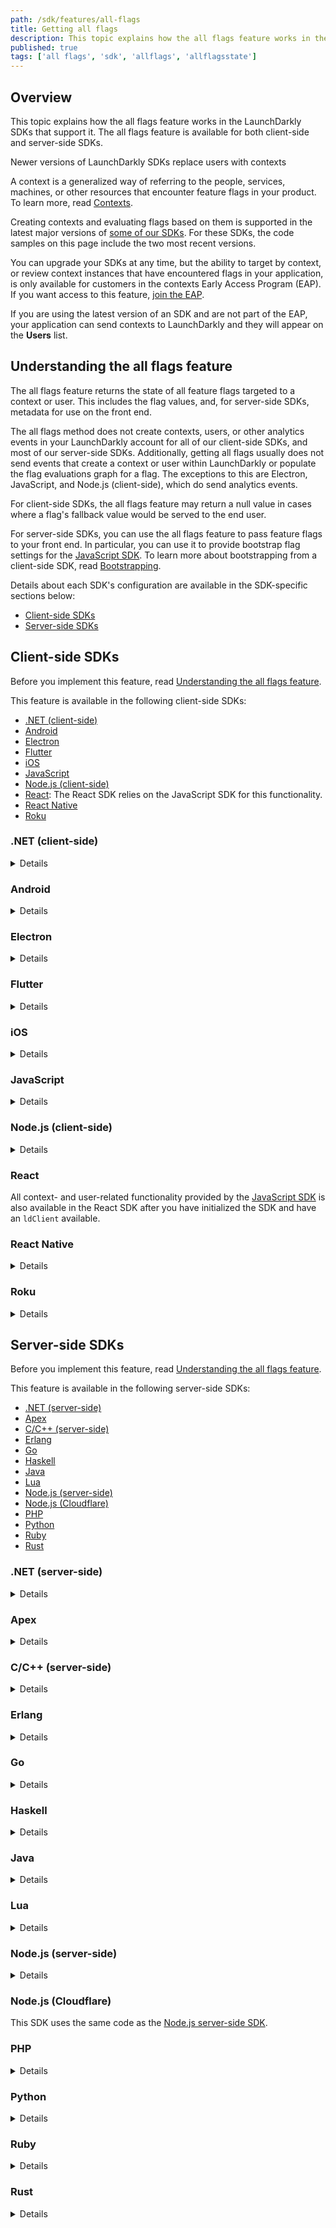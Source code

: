 ```yaml
---
path: /sdk/features/all-flags
title: Getting all flags
description: This topic explains how the all flags feature works in the LaunchDarkly SDKs that support it.
published: true
tags: ['all flags', 'sdk', 'allflags', 'allflagsstate']
---
```


## Overview

This topic explains how the all flags feature works in the LaunchDarkly SDKs that support it. The all flags feature is available for both client-side and server-side SDKs.

<Callout intent="info">
<CalloutTitle>Newer versions of LaunchDarkly SDKs replace users with contexts</CalloutTitle>
<CalloutDescription>

A context is a generalized way of referring to the people, services, machines, or other resources that encounter feature flags in your product. To learn more, read [Contexts](/home/contexts).

Creating contexts and evaluating flags based on them is supported in the latest major versions of [some of our SDKs](/sdk). For these SDKs, the code samples on this page include the two most recent versions.

You can upgrade your SDKs at any time, but the ability to target by context, or review context instances that have encountered flags in your application, is only available for customers in the contexts Early Access Program (EAP). If you want access to this feature, [join the EAP](https://launchdarkly.com/eap).

If you are using the latest version of an SDK and are not part of the EAP, your application can send contexts to LaunchDarkly and they will appear on the **Users** list.

</CalloutDescription>
</Callout>

## Understanding the all flags feature

The all flags feature returns the state of all feature flags targeted to a context or user. This includes the flag values, and, for server-side SDKs, metadata for use on the front end.

The all flags method does not create contexts, users, or other analytics events in your LaunchDarkly account for all of our client-side SDKs, and most of our server-side SDKs. Additionally, getting all flags usually does not send events that create a context or user within LaunchDarkly or populate the flag evaluations graph for a flag. The exceptions to this are Electron, JavaScript, and Node.js (client-side), which do send analytics events.

For client-side SDKs, the all flags feature may return a null value in cases where a flag's fallback value would be served to the end user.

For server-side SDKs, you can use the all flags feature to pass feature flags to your front end. In particular, you can use it to provide bootstrap flag settings for the [JavaScript SDK](/sdk/client-side/javascript). To learn more about bootstrapping from a client-side SDK, read [Bootstrapping](/sdk/features/bootstrapping).

Details about each SDK's configuration are available in the SDK-specific sections below:

* [Client-side SDKs](#client-side-sdks)
* [Server-side SDKs](#server-side-sdks)

## Client-side SDKs

Before you implement this feature, read [Understanding the all flags feature](#understanding-the-all-flags-feature).

This feature is available in the following client-side SDKs:

* [.NET (client-side)](#net-client-side)
* [Android](#android)
* [Electron](#electron)
* [Flutter](#flutter)
* [iOS](#ios)
* [JavaScript](#javascript)
* [Node.js (client-side)](#nodejs-client-side)
* [React](#javascript): The React SDK relies on the JavaScript SDK for this functionality.
* [React Native](#react-native)
* [Roku](#roku)

### .NET (client-side)

<Details summary="Expand .NET (client-side) code sample">

The `AllFlags` method produces a map of feature flag keys to their values:

<CodeSample>
<CSTab label="C#">

```csharp
client.AllFlags();
```

</CSTab>
</CodeSample>

To learn more, read the [API documentation](https://launchdarkly.github.io/dotnet-client-sdk/api/LaunchDarkly.Sdk.Client.LdClient.html#LaunchDarkly_Sdk_Client_LdClient_AllFlags).
</Details>

### Android

<Details summary="Expand Android code sample">

The `allFlags` method produces a map of feature flag keys to their values:

<CodeSample>
<CSTab label="Java">

```java
client.allFlags();
```

</CSTab>
<CSTab label="Kotlin">

```kotlin
client.allFlags()
```

</CSTab>
</CodeSample>

To learn more, read the [API documentation](https://launchdarkly.github.io/android-client-sdk/).
</Details>

### Electron

<Details summary="Expand Electron code sample">

The `allFlags()` method produces a map of feature flag keys to their values. The map contains null values for any flags that would return the fallback value. The fallback value is the second argument that you normally pass to `variation`.

Unlike most of our SDKs, our Electron SDK's `allFlags()` method sends analytics events to LaunchDarkly. If you do not want `allFlags()` to generate any analytics events, you can turn this off by setting the configuration option [`sendEventsOnlyForVariation`](https://launchdarkly.github.io/node-client-sdk/interfaces/LDOptions.html#sendEventsOnlyForVariation) to `true`.

To use the all flags feature:

<CodeSample>
<CSTab label="JavaScript">

```js
let allFlagsResult = client.allFlags();
```

</CSTab>
</CodeSample>

To learn more, read the [API documentation](https://launchdarkly.github.io/electron-client-sdk/interfaces/_launchdarkly_electron_client_sdk_.ldelectronmainclient.html#allflags).
</Details>

### Flutter

<Details summary="Expand Flutter code sample">

The `allFlags` method produces a map of feature flag keys to their values:

<CodeSample>
<CSTab label="Dart">

```dart
Map<String, LDValue> flagValues = await LDClient.allFlags();
```

</CSTab>
</CodeSample>

To learn more, read the [API documentation](https://launchdarkly.github.io/flutter-client-sdk/launchdarkly_flutter_client_sdk/LDClient/allFlags.html).
</Details>

### iOS

<Details summary="Expand iOS code sample">

All flags returns a dictionary with the flag keys and their values. If the `LDClient` is not started, it returns `nil`.

To use the all flags feature:

<CodeSample>
<CSTab label="Swift">

```swift
let allFlags: [String: LDValue] = LDClient.get()!.allFlags
```

</CSTab>
<CSTab label="Objective-C">

```objectivec
NSDictionary<NSString*, LDValue*> * allFlags = [LDClient get].allFlags;
```

</CSTab>
</CodeSample>

To learn more, read the API documentation for [Swift](https://launchdarkly.github.io/ios-client-sdk/Classes/LDClient.html#/s:12LaunchDarkly8LDClientC8allFlagsSDySSypGSgvp) or [Objective-C](https://launchdarkly.github.io/ios-client-sdk/Classes/ObjcLDClient.html#/c:@M@LaunchDarkly@objc(cs)LDClient(py)allFlags).

</Details>

### JavaScript

<Details summary="Expand JavaScript code sample">

The `allFlags()` method produces a map of feature flag keys to their values.

The map contains null values for any flags that would return the fallback value. The fallback value is the second argument that you normally pass to `variation`.

Unlike most of our SDKs, our JavaScript SDK's `allFlags` method sends analytics events to LaunchDarkly. If you do not want `allFlags` to generate any analytics events, you can turn this off by setting the configuration option [`sendEventsOnlyForVariation`](https://launchdarkly.github.io/js-client-sdk/interfaces/LDOptions.html#sendEventsOnlyForVariation) to `true`.

To use the all flags feature:

<CodeSample>
<CSTab label="JavaScript">

```js
let allFlagsResult = client.allFlags();
```

</CSTab>
</CodeSample>

To learn more, read the [API documentation](https://launchdarkly.github.io/js-client-sdk/interfaces/LDClient.html#allFlags).
</Details>

### Node.js (client-side)

<Details summary="Expand Node.js (client-side) code sample">

The `allFlags` method produces a map of feature flag keys to their values.

The map contains null values for any flags that would return the fallback value. The fallback value is the second argument that you normally pass to `variation`.

Unlike most of our SDKs, our Node.js (client-side) SDK's `allFlags` method sends analytics events to LaunchDarkly. If you do not want `allFlags` to generate any analytics events, you can turn this off with the [`sendEventsOnlyForVariation` configuration option](https://launchdarkly.github.io/node-client-sdk/interfaces/LDOptions.html#sendEventsOnlyForVariation).

To use the all flags feature:

<CodeSample>
<CSTab label="JavaScript">

```js
let allFlagsResult = client.allFlags();
```

</CSTab>
</CodeSample>

To learn more, read the [API documentation](https://launchdarkly.github.io/node-client-sdk/interfaces/LDClient.html#allFlags).
</Details>

### React

All context- and user-related functionality provided by the [JavaScript SDK](#javascript) is also available in the React SDK after you have initialized the SDK and have an `ldClient` available.

### React Native

<Details summary="Expand React Native code sample">

The `allFlags` method returns an object containing flag keys and values. You can also register a listener that fires when any flag in your environment changes.

To use the all flags feature:

<CodeSample>
<CSTab label="JavaScript">

```js
let allFlagsResult = client.allFlags();
allFlagsResult.then(values => {
  console.log(values);
});

// All Flags Listener
let listenerId = 'ARBITRARY_VALUE'
let listener = value => Alert.alert('All Flags Listener Callback', value);
client.registerAllFlagsListener(listenerId, listener);
```

</CSTab>
</CodeSample>

To learn more, read the [API documentation](https://launchdarkly.github.io/react-native-client-sdk/classes/LDClient.html#allFlags).
</Details>

### Roku

<Details summary="Expand Roku code sample">

You can get an associative array of `flagKey` to `flagValue` for all flags from the client with:

<CodeSample>
<CSTab label="BrightScript">

```brightscript
allFlags = launchDarkly.allFlags()

```

</CSTab>
</CodeSample>
</Details>

## Server-side SDKs

Before you implement this feature, read [Understanding the all flags feature](#understanding-the-all-flags-feature).

This feature is available in the following server-side SDKs:

* [.NET (server-side)](#net-server-side)
* [Apex](#apex)
* [C/C++ (server-side)](#cc-server-side)
* [Erlang](#erlang)
* [Go](#go)
* [Haskell](#haskell)
* [Java](#java)
* [Lua](#lua)
* [Node.js (server-side)](#nodejs-server-side)
* [Node.js (Cloudflare)](#nodejs-cloudflare)
* [PHP](#php)
* [Python](#python)
* [Ruby](#ruby)
* [Rust](#rust)

### .NET (server-side)

<Details summary="Expand .NET (server-side) code sample">

The [`AllFlagsState`](https://launchdarkly.github.io/dotnet-server-sdk/api/LaunchDarkly.Sdk.Server.LdClient.html#LaunchDarkly_Sdk_Server_LdClient_AllFlagsState_) method captures the state of all feature flags with regard to a specific context. This includes the flag values, as well as other metadata.

To use the all flags feature:

<CodeSample>
<CSTab label=".NET SDK v7.0 (C#)">

```csharp
var state = client.AllFlagsState(context);
```

</CSTab>
<CSTab label=".NET SDK v6.x (C#)">

```csharp
var state = client.AllFlagsState(user);
```

</CSTab>
</CodeSample>

To learn more, read the [API documentation](https://launchdarkly.github.io/dotnet-server-sdk/api/LaunchDarkly.Sdk.Server.LdClient.html#LaunchDarkly_Sdk_Server_LdClient_AllFlagsState_LaunchDarkly_Sdk_User_LaunchDarkly_Sdk_Server_FlagsStateOption___).
</Details>

### Apex

<Details summary="Expand Apex code sample">

The `allFlags` method produces a map of feature flag keys to their values for a specific user. This does not send any evaluation events to LaunchDarkly.

To use the all flags feature:

<CodeSample>
<CSTab label="Apex">

```java
Map<String, LDValue> values = client.allFlags(user);
```

</CSTab>
</CodeSample>

To learn more, read the [API documentation](https://github.com/launchdarkly/apex-server-sdk/blob/master/doc.md#other-methods-1).
</Details>

### C/C++ (server-side)

<Details summary="Expand C/C++ (server-side) code sample">

The `LDAllFlags` function captures the state of all feature flag keys with regard to a specific user. This includes their values, as well as other metadata.

This method can be useful for passing feature flags to your front end. In particular, it can be used to provide bootstrap flag settings for our [JavaScript SDK](/sdk/client-side/javascript).

To use the all flags feature:

<CodeSample>
<CSTab label="C/C++">

```c
struct LDJSON *allFlags = LDAllFlags(client, user);
```

</CSTab>
</CodeSample>

To learn more, read the [API documentation](https://launchdarkly.github.io/c-server-sdk/variations_8h.html#a51ba0df725bdcd4a005e6efe7bb4f944).
</Details>

### Erlang

<Details summary="Expand Erlang code sample">

The `all_flags_state` function captures the state of all feature flag keys as evaluated for a specific user. This includes their values and other metadata.

To use the all flags feature:

<CodeSample>
<CSTab label="Erlang">

```
ldclient:all_flags_state(#{key => <<"user-key-123abc">>})
```

</CSTab>
</CodeSample>

To learn more, read the [API documentation](https://hexdocs.pm/launchdarkly_server_sdk/).
</Details>

### Go

<Details summary="Expand Go code sample">

The [`AllFlagsState`](https://pkg.go.dev/github.com/launchdarkly/go-server-sdk/v6#LDClient.AllFlagsState) method captures the state of all feature flag keys with regard to a specific context. This includes their values, as well as other metadata.

In this example, the extra `ClientSideOnly` option is specified so that only the feature flags designated for client-side use are included in the result.

To use the all flags feature:

<CodeSample>
<CSTab label="Go SDK v6.0">

```go
import (
    "github.com/launchdarkly/go-server-sdk/v6/interfaces/flagstate"
)

state := client.AllFlagsState(context, flagstate.OptionClientSideOnly())
```

</CSTab>
<CSTab label="Go SDK v5.x">

```go
import (
    "gopkg.in/launchdarkly/go-server-sdk.v5/interfaces/flagstate"
)

state := client.AllFlagsState(user, flagstate.OptionClientSideOnly())
```

</CSTab>
</CodeSample>

To learn more, read the [API documentation](https://pkg.go.dev/github.com/launchdarkly/go-server-sdk/v6#LDClient.AllFlagsState).
</Details>

### Haskell

<Details summary="Expand Haskell code sample">

The `allFlags` function captures the state of all feature flag keys as evaluated for a specific context. This includes their values, as well as other metadata.

To use the all flags feature:

<CodeSample>
<CSTab label="Haskell SDK v4.0">

```haskell
state = allFlagsState client context False False False
```

</CSTab>
<CSTab label="Haskell SDK v3.x">

```haskell
state = allFlags client user
```

</CSTab>
</CodeSample>

To learn more, read the [API documentation](https://launchdarkly.github.io/haskell-server-sdk/LaunchDarkly-Server-Client.html#v:allFlags).
</Details>

### Java

<Details summary="Expand Java code sample">

The [`allFlagsState`](https://javadoc.io/doc/com.launchdarkly/launchdarkly-java-server-sdk/latest/com/launchdarkly/sdk/server/LDClient.html#allFlagsState(com.launchdarkly.sdk.LDContext,com.launchdarkly.sdk.server.FlagsStateOption...)) method captures the state of all feature flags with regard to a specific context. This includes their values as well as other metadata.

This method can be useful for passing feature flags to your front end. In particular, it can be used to provide bootstrap flag settings for our [JavaScript SDK](/sdk/client-side/javascript).

To use the all flags feature:

<CodeSample>
<CSTab label="Java SDK v6.0">

```java
FeatureFlagsState state = client.allFlagsState(context);
```

</CSTab>
<CSTab label="Java SDK v5.x">

```java
FeatureFlagsState state = client.allFlagsState(user);
```

</CSTab>
</CodeSample>

To learn more, read [`allFlagsState`](https://javadoc.io/doc/com.launchdarkly/launchdarkly-java-server-sdk/latest/com/launchdarkly/sdk/server/LDClient.html#allFlagsState(com.launchdarkly.sdk.LDContext,com.launchdarkly.sdk.server.FlagsStateOption...)).
</Details>

### Lua

<Details summary="Expand Lua code sample">

The `allFlags` method captures the state of all feature flag keys with regard to a specific user. This includes their values, as well as other metadata.

To use the all flags feature:

<CodeSample>
<CSTab label="Lua">

```lua
local allFlags = client:allFlags(user)
```

</CSTab>
</CodeSample>

To learn more, read the [API documentation](https://launchdarkly.github.io/lua-server-sdk/modules/launchdarkly-server-sdk.html#allFlags).
</Details>

### Node.js (server-side)

<Details summary="Expand Node.js (server-side) code sample">

The `allFlagsState` method captures the state of all feature flag keys with regard to a specific context. This includes their values, as well as other metadata.

To use the all flags feature:

<CodeSample>
<CSTab label="Node.js SDK v7.0">

```js
client.allFlagsState(context, options, (err, flagsState) => {
  // this object can be converted to JSON or can be queried for flag values
});
```

</CSTab>
<CSTab label="Node.js SDK v6.x and earlier">

```js
client.allFlagsState(user, options, (err, flagsState) => {
  // this object can be converted to JSON or can be queried for flag values
});
```

</CSTab>
</CodeSample>

To learn more, read the [API documentation](https://launchdarkly.github.io/node-server-sdk/interfaces/_launchdarkly_node_server_sdk_.LDClient.html#allFlagsState).

</Details>

### Node.js (Cloudflare)

This SDK uses the same code as the [Node.js server-side SDK](#nodejs-server-side).

### PHP

<Details summary="Expand PHP code sample">

The `allFlagsState` method captures the state of all feature flag keys with regard to a specific context. This includes their values, as well as other metadata.

This method can be useful for passing feature flags to your front end. In particular, you can use it to provide bootstrap flag settings for LaunchDarkly's [JavaScript SDK](/sdk/client-side/javascript).

To use the all flags feature:

<CodeSample>
<CSTab label="PHP SDK v5.0">

```php
$state  = $client->allFlagsState($context);
```

</CSTab>
<CSTab label="PHP SDK v4.x">

```php
$state  = $client->allFlagsState($user);
```

</CSTab>
</CodeSample>

To learn more, read the [API documentation](https://launchdarkly.github.io/php-server-sdk/classes/LaunchDarkly-LDClient.html#method_allFlagsState).

</Details>

### Python

<Details summary="Expand Python code sample">

The `all_flags_state` method captures the state of all feature flag keys with regard to a specific user. This includes their values, as well as other metadata.

This method can be useful for passing feature flags to your front end. In particular, it can be used to provide bootstrap flag settings for our [JavaScript SDK](/sdk/client-side/javascript).

To use the all flags feature:

<CodeSample>
<CSTab label="Python SDK v8.0">

```python
state = ldclient.get().all_flags_state(context)
```

</CSTab>
<CSTab label="Python SDK v7.x">

```python
state = ldclient.get().all_flags_state(user)
```

</CSTab>
</CodeSample>

To learn more, read the [API documentation](https://launchdarkly-python-sdk.readthedocs.io/en/latest/api-main.html#ldclient.client.LDClient.all_flags).
</Details>

### Ruby

<Details summary="Expand Ruby code sample">

The `all_flags_state` method captures the state of all feature flag keys with regard to a specific context. This includes their values, as well as other metadata.

This method can be useful for passing feature flags to your front end. In particular, it can be used to provide bootstrap flag settings for our [JavaScript SDK](/sdk/client-side/javascript).

To use the all flags feature:

<CodeSample>
<CSTab label="Ruby SDK v7.0">

```ruby
state = client.all_flags_state(context)
```

</CSTab>
<CSTab label="Ruby SDK v6.x">

```ruby
state = client.all_flags_state(user)
```

</CSTab>
</CodeSample>

To learn more, read the [API documentation](https://launchdarkly.github.io/ruby-server-sdk/LaunchDarkly/LDClient.html#all_flags_state-instance_method).
</Details>

### Rust

<Details summary="Expand Rust code sample">

The `all_flags_detail` method captures the state of all feature flag keys with regard to a specific context. This includes their values, as well as other metadata.

This method can be useful for passing feature flags to your front end. In particular, it can be used to provide bootstrap flag settings for our [JavaScript SDK](/sdk/client-side/javascript).

To use the all flags feature:

<CodeSample>
<CSTab label="Rust SDK v1">

```rust
let state = ldclient.all_flags_detail(&context, FlagDetailConfig::new());
```

</CSTab>
<CSTab label="Rust SDK beta">

```rust
let state = ldclient.all_flags_detail(&user, FlagDetailConfig::new());
```

</CSTab>
</CodeSample>

To learn more, read the [API documentation](https://docs.rs/launchdarkly-server-sdk/latest/launchdarkly_server_sdk/struct.Client.html#method.all_flags_detail).
</Details>
